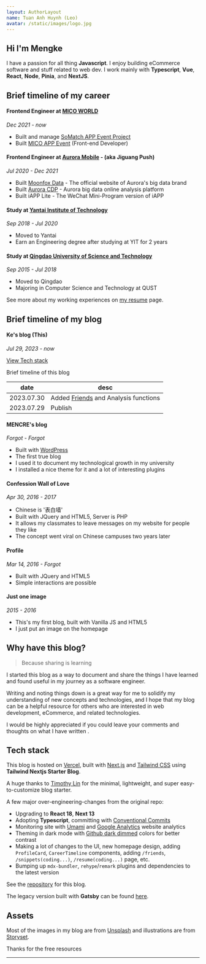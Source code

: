 ```yaml
---
layout: AuthorLayout
name: Tuan Anh Huynh (Leo)
avatar: /static/images/logo.jpg
---
```



## Hi <Twemoji emoji="waving hand" /> I'm Mengke

I have a passion for all thing **Javascript**.
I enjoy building eCommerce software and stuff related to web dev.
I work mainly with **Typescript**, **Vue**, **React**, **Node**, **Pinia**, and **NextJS**.

<SocialAccounts />

## Brief timeline of my career

#### Frontend Engineer at [MICO WORLD](https://www.micoworld.com/eb)

_Dec 2021 - now_

- Built and manage [SoMatch APP Event Project](https://somatch.media) 
- Built [MICO APP Event](https://micous.com/?lang=en) (Front-end Developer)

#### Frontend Engineer at [Aurora Mobile](https://www.jiguang.cn/) - (aka Jiguang Push)

_Jul 2020 - Dec 2021_

- Built [Moonfox Data](http://moonfox.cn/) - The official website of Aurora's big data brand
- Built [Aurora CDP](https://cdp.jiguang.cn/portal/aone) - Aurora big data online analysis platform
- Built iAPP Lite - The WeChat Mini-Program version of iAPP

#### Study at [Yantai Institute of Technology](https://www.yitsd.edu.cn/)

_Sep 2018 - Jul 2020_

- Moved to Yantai
- Earn an Engineering degree after studying at YIT for 2 years

#### Study at [Qingdao University of Science and Technology](https://www.qust.edu.cn/)

_Sep 2015 - Jul 2018_

- Moved to Qingdao
- Majoring in Computer Science and Technology at QUST

See more about my working experiences on [my resume](/resume) page.

## Brief timeline of my blog

#### Ke's blog (This)

_Jul 29, 2023 - now_

[View Tech stack](#techStack)

Brief timeline of this blog

|date|desc|
|----|----|
|2023.07.30|Added [Friends](/friends) and Analysis functions|
|2023.07.29|Publish|


#### MENCRE's blog

_Forgot - Forgot_

- Built with [WordPress](https://wordpress.com/)
- The first true blog
- I used it to document my technological growth in my university
- I installed a nice theme for it and a lot of interesting plugins

#### Confession Wall of Love

_Apr 30, 2016 - 2017_

- Chinese is '表白墙'
- Built with JQuery and HTML5, Server is PHP
- It allows my classmates to leave messages on my website for people they like
- The concept went viral on Chinese campuses two years later

#### Profile

_Mar 14, 2016 - Forgot_

- Built with JQuery and HTML5
- Simple interactions are possible

#### Just one image

_2015 - 2016_

- This's my first blog, built with Vanilla JS and HTML5
- I just put an image on the homepage

## Why have this blog?

> Because sharing is learning

I started this blog as a way to document and share the things I have learned and found useful in my journey as a software engineer.

Writing and noting things down is a great way for me to solidify my understanding of new concepts and technologies,
and I hope that my blog can be a helpful resource for others who are interested in web development, eCommerce, and related technologies.

I would be highly appreciated if you could leave your comments and thoughts on what I have written <Twemoji emoji="clinking-beer-mugs" />.

## Tech stack <a name="techStack"></a>

This blog is hosted on [Vercel](https://vercel.com/), built with [Next.js](https://nextjs.org/) and [Tailwind CSS](https://tailwindcss.com/) using **Tailwind Nextjs Starter Blog**.

A huge thanks to [Timothy Lin](https://twitter.com/timlrxx) for the minimal, lightweight, and super easy-to-customize blog starter.

A few major over-engineering-changes from the original repo:

- <Twemoji emoji="atom-symbol" /> Upgrading to **React 18**, **Next 13**
- <Twemoji emoji="party-popper" /> Adopting **Typescript**, committing with [Conventional Commits](https://www.conventionalcommits.org/)
- <Twemoji emoji="bar-chart" /> Monitoring site with [Umami](https://umami.is/) and [Google Analytics](https://analytics.google.com/) website analytics
- <Twemoji emoji="eyes" /> Theming in dark mode with [Github dark dimmed](https://github.blog/changelog/2021-04-14-dark-and-dimmed-themes-are-now-generally-available/)
  colors for better contrast
- <Twemoji emoji="man-technologist" /> Making a lot of changes to the UI, new homepage design, adding
  `ProfileCard`, `CareerTimeline` components, adding `/friends`, `/snippets(coding...)`, `/resume(coding...)` page, etc.
- <Twemoji emoji="inbox-tray" /> Bumping up `mdx-bundler`, `rehype`/`remark` plugins and dependencies
  to the latest version

See the [repository](https://github.com/mk965/mengke.me) for this blog.

The legacy version built with **Gatsby** can be found [here](https://leo-blog-legacy.vercel.app/).

## Assets

Most of the images in my blog are from [Unsplash](https://unsplash.com/) and illustrations are from [Storyset](https://storyset.com/).

Thanks for the free resources <Twemoji emoji="folded-hands" />


---
